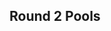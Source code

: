 {{DISPLAYTITLE:Shine 2017: ''Melee'' Singles Pools}}{{SetGame|melee}}
{{tabs static
|name1=Overview
|link1=Shine/2017/Melee
|name2=Singles Pools
|link2=Shine/2017/Melee/Singles Pools
|name3=Singles Top 96
|link3=Shine/2017/Melee/Singles Top 96
|name4=Singles Bracket
|link4=Shine/2017/Melee/Singles Bracket
|name5=Doubles Pools
|link5=Shine/2017/Melee/Doubles Pools
|name6=Doubles Bracket
|link6=Shine/2017/Melee/Doubles Bracket
}}
==Round 2 Pools==
{{Box|start|padding=2em}}
==={{HiddenSort|HH1}}===
{{GroupTableStart |[[Shine/2017/Melee/Singles Pools/HH1|Bracket HH1]]|width=300px}}
{{GroupTableSlot|Spark|flag=us|win_m=2|lose_m=0|place=1|bg=up|go={{advance|Shine/2017/Melee/Singles Bracket#Winners Bracket}}}}
{{GroupTableSlot|Legend|flag=ca|win_m=2|lose_m=0|place=1|bg=up|go={{advance|Shine/2017/Melee/Singles Bracket#Winners Bracket}}}}
{{GroupTableSlot|KirbyKaze|flag=ca|win_m=2|lose_m=1|place=4|bg=stay|go={{advance|Shine/2017/Melee/Singles Top 96}}}}
{{GroupTableSlot|th0rn|flag=us|win_m=2|lose_m=1|place=4|bg=stay|go={{advance|Shine/2017/Melee/Singles Top 96}}}}
{{GroupTableSlot|Westballz|flag=us|win_m=1|lose_m=1|place=4|bg=stay|go={{advance|Shine/2017/Melee/Singles Top 96}}}}
{{GroupTableSlot|Bizzarro Flame|flag=us|win_m=1|lose_m=1|place=4|bg=stay|go={{advance|Shine/2017/Melee/Singles Top 96}}}}
{{GroupTableSlot|Makari|flag=us|win_m=2|lose_m=1|place=7|bg=down}}
{{GroupTableSlot|Miyagi|flag=us|win_m=1|lose_m=2|place=7|bg=down}}
{{GroupTableSlot|shabo|flag=us|win_m=1|lose_m=1|place=9|bg=down}}
{{GroupTableSlot|Tank|flag=us|win_m=1|lose_m=1|place=9|bg=down}}
{{GroupTableSlot|Brohad|flag=us|win_m=1|lose_m=1|place=9|bg=down}}
{{GroupTableSlot|Groovy Green Hat|flag=us|win_m=0|lose_m=2|place=9|bg=down}}
{{GroupTableSlot|Focus|flag=us|win_m=0|lose_m=1|place=13|bg=down}}
{{GroupTableSlot|Empale|flag=us|win_m=0|lose_m=1|place=13|bg=down}}
{{GroupTableSlot|OSully|flag=us|win_m=0|lose_m=1|place=13|bg=down}}
{{GroupTableSlot|DayQuil|flag=us|win_m=0|lose_m=1|place=13|bg=down}}
{{GroupTableEnd}}
{{Box|break|padding=2em}}

==={{HiddenSort|HH2}}===
{{GroupTableStart |[[Shine/2017/Melee/Singles Pools/HH2|Bracket HH2]]|width=300px}}
{{GroupTableSlot|Lucky|flag=us|win_m=2|lose_m=0|place=1|bg=up|go={{advance|Shine/2017/Melee/Singles Bracket#Winners Bracket}}}}
{{GroupTableSlot|Ryan Ford|flag=ca|win_m=2|lose_m=0|place=1|bg=up|go={{advance|Shine/2017/Melee/Singles Bracket#Winners Bracket}}}}
{{GroupTableSlot|Vish|flag=us|win_m=2|lose_m=1|place=4|bg=stay|go={{advance|Shine/2017/Melee/Singles Top 96}}}}
{{GroupTableSlot|lint|flag=us|win_m=2|lose_m=1|place=4|bg=stay|go={{advance|Shine/2017/Melee/Singles Top 96}}}}
{{GroupTableSlot|Captain Faceroll|flag=us|win_m=1|lose_m=1|place=4|bg=stay|go={{advance|Shine/2017/Melee/Singles Top 96}}}}
{{GroupTableSlot|hat|flag=us|win_m=1|lose_m=1|place=4|bg=stay|go={{advance|Shine/2017/Melee/Singles Top 96}}}}
{{GroupTableSlot|Envy|flag=us|win_m=1|lose_m=2|place=7|bg=down}}
{{GroupTableSlot|DonB|flag=au|win_m=1|lose_m=2|place=7|bg=down}}
{{GroupTableSlot|Basic Stitch|flag=us|win_m=1|lose_m=1|place=9|bg=down}}
{{GroupTableSlot|CA$H F Money|flag=us|win_m=1|lose_m=1|place=9|bg=down}}
{{GroupTableSlot|Juggleguy|flag=us|win_m=1|lose_m=1|place=9|bg=down}}
{{GroupTableSlot|BigVegetaBluntz|flag=us|win_m=1|lose_m=1|place=9|bg=down}}
{{GroupTableSlot|Roboticphish|flag=us|win_m=0|lose_m=1|place=13|bg=down}}
{{GroupTableSlot|Switch|flag=us|win_m=0|lose_m=1|place=13|bg=down}}
{{GroupTableSlot|Poop|flag=ca|win_m=0|lose_m=1|place=13|bg=down}}
{{GroupTableSlot|Jester|flag=us|win_m=0|lose_m=1|place=13|bg=down}}
{{GroupTableEnd}}
{{Box|break|padding=2em}}

==={{HiddenSort|HH3}}===
{{GroupTableStart |[[Shine/2017/Melee/Singles Pools/HH3|Bracket HH3]]|width=300px}}
{{GroupTableSlot|Redd|flag=us|win_m=2|lose_m=0|place=1|bg=up|go={{advance|Shine/2017/Melee/Singles Bracket#Winners Bracket}}}}
{{GroupTableSlot|The Moon|flag=us|win_m=2|lose_m=0|place=1|bg=up|go={{advance|Shine/2017/Melee/Singles Bracket#Winners Bracket}}}}
{{GroupTableSlot|Deegs|flag=us|win_m=3|lose_m=0|place=4|bg=stay|go={{advance|Shine/2017/Melee/Singles Top 96}}}}
{{GroupTableSlot|Crush|flag=us|win_m=2|lose_m=1|place=4|bg=stay|go={{advance|Shine/2017/Melee/Singles Top 96}}}}
{{GroupTableSlot|Darkatma|flag=us|win_m=1|lose_m=1|place=4|bg=stay|go={{advance|Shine/2017/Melee/Singles Top 96}}}}
{{GroupTableSlot|LuigigoShard|flag=us|win_m=1|lose_m=1|place=4|bg=stay|go={{advance|Shine/2017/Melee/Singles Top 96}}}}
{{GroupTableSlot|s-royal|flag=jp|win_m=2|lose_m=1|place=7|bg=down}}
{{GroupTableSlot|Heartstrings|flag=us|win_m=1|lose_m=2|place=7|bg=down}}
{{GroupTableSlot|Juicebox|flag=us|win_m=1|lose_m=1|place=9|bg=down}}
{{GroupTableSlot|Palika|flag=us|win_m=1|lose_m=1|place=9|bg=down}}
{{GroupTableSlot|Smokey Bluntz|flag=us|win_m=0|lose_m=2|place=9|bg=down}}
{{GroupTableSlot|Bolt|flag=us|win_m=0|lose_m=2|place=9|bg=down}}
{{GroupTableSlot|theunabletable|flag=us|win_m=0|lose_m=1|place=13|bg=down}}
{{GroupTableSlot|unlucky|flag=us|win_m=0|lose_m=1|place=13|bg=down}}
{{GroupTableSlot|MPK|flag=us|win_m=0|lose_m=1|place=13|bg=down}}
{{GroupTableSlot|Bootstrings|flag=us|win_m=0|lose_m=1|place=13|bg=down}}
{{GroupTableEnd}}
{{Box|break|padding=2em}}

==={{HiddenSort|HH4}}===
{{GroupTableStart |[[Shine/2017/Melee/Singles Pools/HH4|Bracket HH4]]|width=300px}}
{{GroupTableSlot|n0ne|flag=ni|win_m=2|lose_m=0|place=1|bg=up|go={{advance|Shine/2017/Melee/Singles Bracket#Winners Bracket}}}}
{{GroupTableSlot|PewPewU|flag=us|win_m=2|lose_m=0|place=1|bg=up|go={{advance|Shine/2017/Melee/Singles Bracket#Winners Bracket}}}}
{{GroupTableSlot|Qerb|flag=us|win_m=3|lose_m=0|place=4|bg=stay|go={{advance|Shine/2017/Melee/Singles Top 96}}}}
{{GroupTableSlot|Mr. Tuesday|flag=us|win_m=2|lose_m=1|place=4|bg=stay|go={{advance|Shine/2017/Melee/Singles Top 96}}}}
{{GroupTableSlot|Nightmare|flag=ca|win_m=1|lose_m=1|place=4|bg=stay|go={{advance|Shine/2017/Melee/Singles Top 96}}}}
{{GroupTableSlot|Kaeon|flag=us|win_m=1|lose_m=1|place=4|bg=stay|go={{advance|Shine/2017/Melee/Singles Top 96}}}}
{{GroupTableSlot|Vincessant|flag=us|win_m=2|lose_m=1|place=7|bg=down}}
{{GroupTableSlot|Rustin|flag=us|win_m=1|lose_m=2|place=7|bg=down}}
{{GroupTableSlot|2Framez|flag=us|win_m=1|lose_m=1|place=9|bg=down}}
{{GroupTableSlot|Turtle|flag=us|win_m=1|lose_m=1|place=9|bg=down}}
{{GroupTableSlot|Just Jason|flag=us|win_m=0|lose_m=2|place=9|bg=down}}
{{GroupTableSlot|PRZ|flag=us|win_m=0|lose_m=2|place=9|bg=down}}
{{GroupTableSlot|Nice Climbers|flag=us|win_m=0|lose_m=1|place=13|bg=down}}
{{GroupTableSlot|Ghidra|flag=us|win_m=0|lose_m=1|place=13|bg=down}}
{{GroupTableSlot|Padre|flag=ca|win_m=0|lose_m=1|place=13|bg=down}}
{{GroupTableSlot|Ringler|flag=us|win_m=0|lose_m=1|place=13|bg=down}}
{{GroupTableEnd}}
{{Box|break|padding=2em}}

==={{HiddenSort|II1}}===
{{GroupTableStart |[[Shine/2017/Melee/Singles Pools/II1|Bracket II1]]|width=300px}}
{{GroupTableSlot|MikeHaze|flag=us|win_m=2|lose_m=0|place=1|bg=up|go={{advance|Shine/2017/Melee/Singles Bracket#Winners Bracket}}}}
{{GroupTableSlot|Reeve|flag=us|win_m=2|lose_m=0|place=1|bg=up|go={{advance|Shine/2017/Melee/Singles Bracket#Winners Bracket}}}}
{{GroupTableSlot|Ricky|flag=us|win_m=2|lose_m=1|place=4|bg=stay|go={{advance|Shine/2017/Melee/Singles Top 96}}}}
{{GroupTableSlot|squible|flag=us|win_m=2|lose_m=1|place=4|bg=stay|go={{advance|Shine/2017/Melee/Singles Top 96}}}}
{{GroupTableSlot|Lad|flag=us|win_m=1|lose_m=1|place=4|bg=stay|go={{advance|Shine/2017/Melee/Singles Top 96}}}}
{{GroupTableSlot|AbsentPage|flag=us|win_m=1|lose_m=1|place=4|bg=stay|go={{advance|Shine/2017/Melee/Singles Top 96}}}}
{{GroupTableSlot|Snacks!|flag=us|win_m=2|lose_m=1|place=7|bg=down}}
{{GroupTableSlot|Younger|flag=us|win_m=1|lose_m=2|place=7|bg=down}}
{{GroupTableSlot|simkins|flag=us|win_m=1|lose_m=1|place=9|bg=down}}
{{GroupTableSlot|Ambisinister|flag=us|win_m=1|lose_m=1|place=9|bg=down}}
{{GroupTableSlot|Clue|flag=us|win_m=1|lose_m=1|place=9|bg=down}}
{{GroupTableSlot|Maruf|flag=us|win_m=0|lose_m=2|place=9|bg=down}}
{{GroupTableSlot|DBOI|flag=us|win_m=0|lose_m=1|place=13|bg=down}}
{{GroupTableSlot|Phish-it|flag=us|win_m=0|lose_m=1|place=13|bg=down}}
{{GroupTableSlot|Musgraves|flag=us|win_m=0|lose_m=1|place=13|bg=down}}
{{GroupTableSlot|Nooch|flag=us|win_m=0|lose_m=1|place=13|bg=down}}
{{GroupTableEnd}}
{{Box|break|padding=2em}}

==={{HiddenSort|II2}}===
{{GroupTableStart |[[Shine/2017/Melee/Singles Pools/II2|Bracket II2]]|width=300px}}
{{GroupTableSlot|Swedish Delight|flag=us|win_m=2|lose_m=0|place=1|bg=up|go={{advance|Shine/2017/Melee/Singles Bracket#Winners Bracket}}}}
{{GroupTableSlot|Ice|flag=de|win_m=2|lose_m=0|place=1|bg=up|go={{advance|Shine/2017/Melee/Singles Bracket#Winners Bracket}}}}
{{GroupTableSlot|Kels|flag=us|win_m=1|lose_m=1|place=4|bg=stay|go={{advance|Shine/2017/Melee/Singles Top 96}}}}
{{GroupTableSlot|Tempo|flag=us|win_m=3|lose_m=0|place=4|bg=stay|go={{advance|Shine/2017/Melee/Singles Top 96}}}}
{{GroupTableSlot|BMC|flag=us|win_m=2|lose_m=1|place=4|bg=stay|go={{advance|Shine/2017/Melee/Singles Top 96}}}}
{{GroupTableSlot|HomeMadeWaffles|flag=us|win_m=1|lose_m=1|place=4|bg=stay|go={{advance|Shine/2017/Melee/Singles Top 96}}}}
{{GroupTableSlot|BIG KID|flag=us|win_m=2|lose_m=1|place=7|bg=down}}
{{GroupTableSlot|Bones|flag=us|win_m=1|lose_m=2|place=7|bg=down}}
{{GroupTableSlot|Ferriswheel|flag=us|win_m=1|lose_m=1|place=9|bg=down}}
{{GroupTableSlot|Billz|flag=us|win_m=1|lose_m=1|place=9|bg=down}}
{{GroupTableSlot|Mchi|flag=us|win_m=0|lose_m=2|place=9|bg=down}}
{{GroupTableSlot|Klaps|flag=us|win_m=0|lose_m=2|place=9|bg=down}}
{{GroupTableSlot|The Yak|flag=us|win_m=0|lose_m=1|place=13|bg=down}}
{{GroupTableSlot|Nation|flag=us|win_m=0|lose_m=1|place=13|bg=down}}
{{GroupTableSlot|fortissimis|flag=us|win_m=0|lose_m=1|place=13|bg=down}}
{{GroupTableSlot|FizzBA|flag=il|win_m=0|lose_m=1|place=13|bg=down}}
{{GroupTableEnd}}
{{Box|break|padding=2em}}

==={{HiddenSort|II3}}===
{{GroupTableStart |[[Shine/2017/Melee/Singles Pools/II3|Bracket II3]]|width=300px}}
{{GroupTableSlot|Shroomed|flag=us|win_m=2|lose_m=0|place=1|bg=up|go={{advance|Shine/2017/Melee/Singles Bracket#Winners Bracket}}}}
{{GroupTableSlot|HugS|flag=us|win_m=2|lose_m=0|place=1|bg=up|go={{advance|Shine/2017/Melee/Singles Bracket#Winners Bracket}}}}
{{GroupTableSlot|Kalvar|flag=us|win_m=2|lose_m=1|place=4|bg=stay|go={{advance|Shine/2017/Melee/Singles Top 96}}}}
{{GroupTableSlot|Darktooth|flag=us|win_m=2|lose_m=1|place=4|bg=stay|go={{advance|Shine/2017/Melee/Singles Top 96}}}}
{{GroupTableSlot|Trulliam|flag=ca|win_m=1|lose_m=1|place=4|bg=stay|go={{advance|Shine/2017/Melee/Singles Top 96}}}}
{{GroupTableSlot|Zeo|flag=us|win_m=1|lose_m=1|place=4|bg=stay|go={{advance|Shine/2017/Melee/Singles Top 96}}}}
{{GroupTableSlot|Sanne|flag=jp|win_m=1|lose_m=2|place=7|bg=down}}
{{GroupTableSlot|Vino|flag=us|win_m=1|lose_m=2|place=7|bg=down}}
{{GroupTableSlot|Torsional Strain|flag=us|win_m=1|lose_m=1|place=9|bg=down}}
{{GroupTableSlot|Churros|flag=us|win_m=1|lose_m=1|place=9|bg=down}}
{{GroupTableSlot|FLiiNcHy|flag=us|win_m=1|lose_m=1|place=9|bg=down}}
{{GroupTableSlot|Overflow|flag=us|win_m=1|lose_m=1|place=9|bg=down}}
{{GroupTableSlot|Blendtec|flag=us|win_m=0|lose_m=1|place=13|bg=down}}
{{GroupTableSlot|Havok|flag=us|win_m=0|lose_m=1|place=13|bg=down}}
{{GroupTableSlot|ThunderPaste|flag=us|win_m=0|lose_m=1|place=13|bg=down}}
{{GroupTableSlot|KevinM|flag=us|win_m=0|lose_m=1|place=13|bg=down}}
{{GroupTableEnd}}
{{Box|break|padding=2em}}

==={{HiddenSort|II4}}===
{{GroupTableStart |[[Shine/2017/Melee/Singles Pools/II4|Bracket II4]]|width=300px}}
{{GroupTableSlot|Duck|flag=us|win_m=2|lose_m=0|place=1|bg=up|go={{advance|Shine/2017/Melee/Singles Bracket#Winners Bracket}}}}
{{GroupTableSlot|S2J|flag=us|win_m=2|lose_m=0|place=1|bg=up|go={{advance|Shine/2017/Melee/Singles Bracket#Winners Bracket}}}}
{{GroupTableSlot|2saint|flag=us|win_m=1|lose_m=1|place=4|bg=stay|go={{advance|Shine/2017/Melee/Singles Top 96}}}}
{{GroupTableSlot|42nd|flag=us|win_m=2|lose_m=1|place=4|bg=stay|go={{advance|Shine/2017/Melee/Singles Top 96}}}}
{{GroupTableSlot|vortex|flag=us|win_m=2|lose_m=1|place=4|bg=stay|go={{advance|Shine/2017/Melee/Singles Top 96}}}}
{{GroupTableSlot|Zealous5000|flag=us|win_m=1|lose_m=1|place=4|bg=stay|go={{advance|Shine/2017/Melee/Singles Top 96}}}}
{{GroupTableSlot|foxygrandpa|flag=us|win_m=1|lose_m=2|place=7|bg=down}}
{{GroupTableSlot|Zorc|flag=no|win_m=1|lose_m=2|place=7|bg=down}}
{{GroupTableSlot|GSO|flag=us|win_m=1|lose_m=1|place=9|bg=down}}
{{GroupTableSlot|Father|flag=us|win_m=1|lose_m=1|place=9|bg=down}}
{{GroupTableSlot|Vorosh|flag=us|win_m=1|lose_m=1|place=9|bg=down}}
{{GroupTableSlot|Flawless|flag=cn|win_m=1|lose_m=1|place=9|bg=down}}
{{GroupTableSlot|Sastopher|flag=us|win_m=0|lose_m=1|place=13|bg=down}}
{{GroupTableSlot|Kevorkian|flag=us|win_m=0|lose_m=1|place=13|bg=down}}
{{GroupTableSlot|Sc00p|flag=us|win_m=0|lose_m=1|place=13|bg=down}}
{{GroupTableSlot|TheAsianOne|flag=us|win_m=0|lose_m=1|place=13|bg=down}}
{{GroupTableEnd}}
{{Box|break|padding=2em}}

==={{HiddenSort|JJ1}}===
{{GroupTableStart |[[Shine/2017/Melee/Singles Pools/JJ1|Bracket JJ1]]|width=300px}}
{{GroupTableSlot|Mango|flag=us|win_m=2|lose_m=0|place=1|bg=up|go={{advance|Shine/2017/Melee/Singles Bracket#Winners Bracket}}}}
{{GroupTableSlot|Captain Smuckers|flag=us|win_m=2|lose_m=0|place=1|bg=up|go={{advance|Shine/2017/Melee/Singles Bracket#Winners Bracket}}}}
{{GroupTableSlot|Frycook|flag=us|win_m=3|lose_m=0|place=4|bg=stay|go={{advance|Shine/2017/Melee/Singles Top 96}}}}
{{GroupTableSlot|Joyboy|flag=us|win_m=2|lose_m=1|place=4|bg=stay|go={{advance|Shine/2017/Melee/Singles Top 96}}}}
{{GroupTableSlot|Medz|flag=us|win_m=1|lose_m=1|place=4|bg=stay|go={{advance|Shine/2017/Melee/Singles Top 96}}}}
{{GroupTableSlot|Rik|flag=us|win_m=1|lose_m=1|place=4|bg=stay|go={{advance|Shine/2017/Melee/Singles Top 96}}}}
{{GroupTableSlot|Chef Rach|flag=us|win_m=2|lose_m=1|place=7|bg=down}}
{{GroupTableSlot|Alex19|flag=us|win_m=2|lose_m=1|place=7|bg=down}}
{{GroupTableSlot|chompsky|flag=us|win_m=1|lose_m=1|place=9|bg=down}}
{{GroupTableSlot|FendrickLamar|flag=us|win_m=0|lose_m=2|place=9|bg=down}}
{{GroupTableSlot|Dublat|flag=us|win_m=0|lose_m=2|place=9|bg=down}}
{{GroupTableSlot|Emanon|flag=us|win_m=0|lose_m=2|place=9|bg=down}}
{{GroupTableSlot|Spooky Ghost|flag=us|win_m=0|lose_m=1|place=13|bg=down}}
{{GroupTableSlot|Tempo|flag=us|win_m=0|lose_m=1|place=13|bg=down}}
{{GroupTableSlot|Sokokopuffs|flag=us|win_m=0|lose_m=1|place=13|bg=down}}
{{GroupTableSlot|Arty|flag=us|win_m=0|lose_m=1|place=13|bg=down}}
{{GroupTableEnd}}
{{Box|break|padding=2em}}

==={{HiddenSort|JJ2}}===
{{GroupTableStart |[[Shine/2017/Melee/Singles Pools/JJ2|Bracket JJ2]]|width=300px}}
{{GroupTableSlot|Plup|flag=us|win_m=2|lose_m=0|place=1|bg=up|go={{advance|Shine/2017/Melee/Singles Bracket#Winners Bracket}}}}
{{GroupTableSlot|Trif|flag=es|win_m=2|lose_m=0|place=1|bg=up|go={{advance|Shine/2017/Melee/Singles Bracket#Winners Bracket}}}}
{{GroupTableSlot|Ryobeat|flag=us|win_m=2|lose_m=1|place=4|bg=stay|go={{advance|Shine/2017/Melee/Singles Top 96}}}}
{{GroupTableSlot|Crunch|flag=us|win_m=2|lose_m=1|place=4|bg=stay|go={{advance|Shine/2017/Melee/Singles Top 96}}}}
{{GroupTableSlot|MacD|flag=us|win_m=1|lose_m=1|place=4|bg=stay|go={{advance|Shine/2017/Melee/Singles Top 96}}}}
{{GroupTableSlot|R2DLiu|flag=us|win_m=1|lose_m=1|place=4|bg=stay|go={{advance|Shine/2017/Melee/Singles Top 96}}}}
{{GroupTableSlot|Clutch|flag=us|win_m=1|lose_m=2|place=7|bg=down}}
{{GroupTableSlot|BonkCushy|flag=us|win_m=1|lose_m=2|place=7|bg=down}}
{{GroupTableSlot|Monib|flag=ca|win_m=1|lose_m=1|place=9|bg=down}}
{{GroupTableSlot|Che$$|flag=us|win_m=1|lose_m=1|place=9|bg=down}}
{{GroupTableSlot|Poonslayer7|flag=us|win_m=1|lose_m=1|place=9|bg=down}}
{{GroupTableSlot|shminkledorf|flag=us|win_m=1|lose_m=1|place=9|bg=down}}
{{GroupTableSlot|Slypig|flag=us|win_m=0|lose_m=1|place=13|bg=down}}
{{GroupTableSlot|Bank|flag=us|win_m=0|lose_m=1|place=13|bg=down}}
{{GroupTableSlot|FloorBoards|flag=us|win_m=0|lose_m=1|place=13|bg=down}}
{{GroupTableSlot|IDCrisis|flag=us|win_m=0|lose_m=1|place=13|bg=down}}
{{GroupTableEnd}}
{{Box|break|padding=2em}}

==={{HiddenSort|JJ3}}===
{{GroupTableStart |[[Shine/2017/Melee/Singles Pools/JJ3|Bracket JJ3]]|width=300px}}
{{GroupTableSlot|Leffen|flag=se|win_m=2|lose_m=0|place=1|bg=up|go={{advance|Shine/2017/Melee/Singles Bracket#Winners Bracket}}}}
{{GroupTableSlot|Gahtzu|flag=us|win_m=2|lose_m=0|place=1|bg=up|go={{advance|Shine/2017/Melee/Singles Bracket#Winners Bracket}}}}
{{GroupTableSlot|ycz6|flag=us|win_m=3|lose_m=0|place=4|bg=stay|go={{advance|Shine/2017/Melee/Singles Top 96}}}}
{{GroupTableSlot|Wavebringer|flag=us|win_m=2|lose_m=1|place=4|bg=stay|go={{advance|Shine/2017/Melee/Singles Top 96}}}}
{{GroupTableSlot|lloD|flag=us|win_m=1|lose_m=1|place=4|bg=stay|go={{advance|Shine/2017/Melee/Singles Top 96}}}}
{{GroupTableSlot|CDK|flag=us|win_m=1|lose_m=1|place=4|bg=stay|go={{advance|Shine/2017/Melee/Singles Top 96}}}}
{{GroupTableSlot|Swiftbass|flag=us|win_m=1|lose_m=2|place=7|bg=down}}
{{GroupTableSlot|Wassabi|flag=us|win_m=1|lose_m=2|place=7|bg=down}}
{{GroupTableSlot|Panic|flag=us|win_m=1|lose_m=1|place=9|bg=down}}
{{GroupTableSlot|SnooSnoo|flag=us|win_m=1|lose_m=1|place=9|bg=down}}
{{GroupTableSlot|picofarad|flag=us|win_m=1|lose_m=1|place=9|bg=down}}
{{GroupTableSlot|Ses|flag=us|win_m=0|lose_m=2|place=9|bg=down}}
{{GroupTableSlot|Admiral Zhao|flag=us|win_m=0|lose_m=1|place=13|bg=down}}
{{GroupTableSlot|Stacy's Stepdad|flag=us|win_m=0|lose_m=1|place=13|bg=down}}
{{GroupTableSlot|Grape|flag=us|win_m=0|lose_m=1|place=13|bg=down}}
{{GroupTableSlot|lecceo|flag=us|win_m=0|lose_m=1|place=13|bg=down}}
{{GroupTableEnd}}
{{Box|break|padding=2em}}

==={{HiddenSort|JJ4}}===
{{GroupTableStart |[[Shine/2017/Melee/Singles Pools/JJ4|Bracket JJ4]]|width=300px}}
{{GroupTableSlot|dizzkidboogie|flag=us|win_m=2|lose_m=0|place=1|bg=up|go={{advance|Shine/2017/Melee/Singles Bracket#Winners Bracket}}}}
{{GroupTableSlot|ChuDat|flag=us|win_m=2|lose_m=0|place=1|bg=up|go={{advance|Shine/2017/Melee/Singles Bracket#Winners Bracket}}}}
{{GroupTableSlot|NMW|flag=us|win_m=2|lose_m=1|place=4|bg=stay|go={{advance|Shine/2017/Melee/Singles Top 96}}}}
{{GroupTableSlot|bonfire10|flag=us|win_m=2|lose_m=1|place=4|bg=stay|go={{advance|Shine/2017/Melee/Singles Top 96}}}}
{{GroupTableSlot|Zhu|flag=us|win_m=1|lose_m=1|place=4|bg=stay|go={{advance|Shine/2017/Melee/Singles Top 96}}}}
{{GroupTableSlot|EastCoastJeff|flag=us|win_m=1|lose_m=1|place=4|bg=stay|go={{advance|Shine/2017/Melee/Singles Top 96}}}}
{{GroupTableSlot|Tian|flag=us|win_m=1|lose_m=2|place=7|bg=down}}
{{GroupTableSlot|Papa|flag=us|win_m=1|lose_m=2|place=7|bg=down}}
{{GroupTableSlot|Iplayfalcon|flag=us|win_m=1|lose_m=1|place=9|bg=down}}
{{GroupTableSlot|Dz|flag=us|win_m=1|lose_m=1|place=9|bg=down}}
{{GroupTableSlot|Hart|flag=us|win_m=1|lose_m=1|place=9|bg=down}}
{{GroupTableSlot|YTG|flag=us|win_m=1|lose_m=1|place=9|bg=down}}
{{GroupTableSlot|Admiral|flag=us|win_m=0|lose_m=1|place=13|bg=down}}
{{GroupTableSlot|GHETTOWARMACHINE420|flag=us|win_m=0|lose_m=1|place=13|bg=down}}
{{GroupTableSlot|Deenuna|flag=us|win_m=0|lose_m=1|place=13|bg=down}}
{{GroupTableSlot|Flashburn 117|flag=us|win_m=0|lose_m=1|place=13|bg=down}}
{{GroupTableEnd}}
{{Box|break|padding=2em}}

==={{HiddenSort|KK1}}===
{{GroupTableStart |[[Shine/2017/Melee/Singles Pools/KK1|Bracket KK1]]|width=300px}}
{{GroupTableSlot|Hungrybox|flag=us|win_m=2|lose_m=0|place=1|bg=up|go={{advance|Shine/2017/Melee/Singles Bracket#Winners Bracket}}}}
{{GroupTableSlot|Nintendude|flag=us|win_m=2|lose_m=0|place=1|bg=up|go={{advance|Shine/2017/Melee/Singles Bracket#Winners Bracket}}}}
{{GroupTableSlot|Cal|flag=us|win_m=2|lose_m=1|place=4|bg=stay|go={{advance|Shine/2017/Melee/Singles Top 96}}}}
{{GroupTableSlot|TheSWOOPER|flag=us|win_m=2|lose_m=1|place=4|bg=stay|go={{advance|Shine/2017/Melee/Singles Top 96}}}}
{{GroupTableSlot|Slox|flag=us|win_m=1|lose_m=1|place=4|bg=stay|go={{advance|Shine/2017/Melee/Singles Top 96}}}}
{{GroupTableSlot|Vro|flag=us|win_m=1|lose_m=1|place=4|bg=stay|go={{advance|Shine/2017/Melee/Singles Top 96}}}}
{{GroupTableSlot|MattDotZeb|flag=us|win_m=1|lose_m=2|place=7|bg=down}}
{{GroupTableSlot|Tiramisu|flag=us|win_m=1|lose_m=2|place=7|bg=down}}
{{GroupTableSlot|mouse shampoo|flag=us|win_m=1|lose_m=1|place=9|bg=down}}
{{GroupTableSlot|a-on|flag=us|win_m=1|lose_m=1|place=9|bg=down}}
{{GroupTableSlot|yaqwjehp|flag=zw|win_m=1|lose_m=1|place=9|bg=down}}
{{GroupTableSlot|Den|flag=us|win_m=1|lose_m=1|place=9|bg=down}}
{{GroupTableSlot|Electric Flux|flag=us|win_m=0|lose_m=1|place=13|bg=down}}
{{GroupTableSlot|Snowpiercer|flag=us|win_m=0|lose_m=1|place=13|bg=down}}
{{GroupTableSlot|Akio|flag=us|win_m=0|lose_m=1|place=13|bg=down}}
{{GroupTableSlot|tdude51|flag=us|win_m=0|lose_m=1|place=13|bg=down}}
{{GroupTableEnd}}
{{Box|break|padding=2em}}

==={{HiddenSort|KK2}}===
{{GroupTableStart |[[Shine/2017/Melee/Singles Pools/KK2|Bracket KK2]]|width=300px}}
{{GroupTableSlot|Mew2King|flag=us|win_m=2|lose_m=0|place=1|bg=up|go={{advance|Shine/2017/Melee/Singles Bracket#Winners Bracket}}}}
{{GroupTableSlot|Rishi|flag=us|win_m=2|lose_m=0|place=1|bg=up|go={{advance|Shine/2017/Melee/Singles Bracket#Winners Bracket}}}}
{{GroupTableSlot|Thumbs|flag=us|win_m=2|lose_m=1|place=4|bg=stay|go={{advance|Shine/2017/Melee/Singles Top 96}}}}
{{GroupTableSlot|Loadspiller|flag=us|win_m=2|lose_m=1|place=4|bg=stay|go={{advance|Shine/2017/Melee/Singles Top 96}}}}
{{GroupTableSlot|mayb|flag=us|win_m=1|lose_m=1|place=4|bg=stay|go={{advance|Shine/2017/Melee/Singles Top 96}}}}
{{GroupTableSlot|Ginger|flag=us|win_m=1|lose_m=1|place=4|bg=stay|go={{advance|Shine/2017/Melee/Singles Top 96}}}}
{{GroupTableSlot|Moose|flag=us|win_m=2|lose_m=1|place=7|bg=down}}
{{GroupTableSlot|Russell|flag=us|win_m=2|lose_m=1|place=7|bg=down}}
{{GroupTableSlot|BigFoig|flag=us|win_m=1|lose_m=1|place=9|bg=down}}
{{GroupTableSlot|Shuffle|flag=us|win_m=1|lose_m=1|place=9|bg=down}}
{{GroupTableSlot|Vinodh|flag=us|win_m=0|lose_m=2|place=9|bg=down}}
{{GroupTableSlot|Reno|flag=us|win_m=0|lose_m=2|place=9|bg=down}}
{{GroupTableSlot|Thx|flag=us|win_m=0|lose_m=1|place=13|bg=down}}
{{GroupTableSlot|Thailer|flag=us|win_m=0|lose_m=1|place=13|bg=down}}
{{GroupTableSlot|Kraft|flag=us|win_m=0|lose_m=1|place=13|bg=down}}
{{GroupTableSlot|SkillzNasty|flag=us|win_m=0|lose_m=1|place=13|bg=down}}
{{GroupTableEnd}}
{{Box|break|padding=2em}}

==={{HiddenSort|KK3}}===
{{GroupTableStart |[[Shine/2017/Melee/Singles Pools/KK3|Bracket KK3]]|width=300px}}
{{GroupTableSlot|Rocky|flag=us|win_m=2|lose_m=0|place=1|bg=up|go={{advance|Shine/2017/Melee/Singles Bracket#Winners Bracket}}}}
{{GroupTableSlot|Junebug|flag=us|win_m=2|lose_m=0|place=1|bg=up|go={{advance|Shine/2017/Melee/Singles Bracket#Winners Bracket}}}}
{{GroupTableSlot|Mr. Lemon|flag=us|win_m=3|lose_m=0|place=4|bg=stay|go={{advance|Shine/2017/Melee/Singles Top 96}}}}
{{GroupTableSlot|HT|flag=us|win_m=2|lose_m=1|place=4|bg=stay|go={{advance|Shine/2017/Melee/Singles Top 96}}}}
{{GroupTableSlot|SFAT|flag=us|win_m=1|lose_m=1|place=4|bg=stay|go={{advance|Shine/2017/Melee/Singles Top 96}}}}
{{GroupTableSlot|Syrox|flag=us|win_m=1|lose_m=1|place=4|bg=stay|go={{advance|Shine/2017/Melee/Singles Top 96}}}}
{{GroupTableSlot|Frenzy|flag=gb|win_m=1|lose_m=2|place=7|bg=down}}
{{GroupTableSlot|Kaike|flag=us|win_m=1|lose_m=2|place=7|bg=down}}
{{GroupTableSlot|Blahyay|flag=us|win_m=1|lose_m=1|place=9|bg=down}}
{{GroupTableSlot|Rasen|flag=us|win_m=1|lose_m=1|place=9|bg=down}}
{{GroupTableSlot|Thrash|flag=us|win_m=1|lose_m=1|place=9|bg=down}}
{{GroupTableSlot|Boyd|flag=us|win_m=0|lose_m=2|place=9|bg=down}}
{{GroupTableSlot|Pig|flag=us|win_m=0|lose_m=1|place=13|bg=down}}
{{GroupTableSlot|Jib|flag=us|win_m=0|lose_m=1|place=13|bg=down}}
{{GroupTableSlot|BigRedAnimeBike|flag=us|win_m=0|lose_m=1|place=13|bg=down}}
{{GroupTableSlot|terminatorslayer420|flag=us|win_m=0|lose_m=1|place=13|bg=down}}
{{GroupTableEnd}}
{{Box|break|padding=2em}}

==={{HiddenSort|KK4}}===
{{GroupTableStart |[[Shine/2017/Melee/Singles Pools/KK4|Bracket KK4]]|width=300px}}
{{GroupTableSlot|Wizzrobe|flag=us|win_m=2|lose_m=0|place=1|bg=up|go={{advance|Shine/2017/Melee/Singles Bracket#Winners Bracket}}}}
{{GroupTableSlot|KJH|flag=us|win_m=2|lose_m=0|place=1|bg=up|go={{advance|Shine/2017/Melee/Singles Bracket#Winners Bracket}}}}
{{GroupTableSlot|Zoso|flag=us|win_m=2|lose_m=1|place=4|bg=stay|go={{advance|Shine/2017/Melee/Singles Top 96}}}}
{{GroupTableSlot|dudutsai|flag=us|win_m=2|lose_m=1|place=4|bg=stay|go={{advance|Shine/2017/Melee/Singles Top 96}}}}
{{GroupTableSlot|Cactuar|flag=us|win_m=1|lose_m=1|place=4|bg=stay|go={{advance|Shine/2017/Melee/Singles Top 96}}}}
{{GroupTableSlot|KoopaTroopa895|flag=us|win_m=1|lose_m=1|place=4|bg=stay|go={{advance|Shine/2017/Melee/Singles Top 96}}}}
{{GroupTableSlot|rime|flag=us|win_m=1|lose_m=2|place=7|bg=down}}
{{GroupTableSlot|MOM!|flag=us|win_m=1|lose_m=2|place=7|bg=down}}
{{GroupTableSlot|Vickram|flag=us|win_m=1|lose_m=1|place=9|bg=down}}
{{GroupTableSlot|Pretty in Pink|flag=us|win_m=1|lose_m=1|place=9|bg=down}}
{{GroupTableSlot|Top Player Yasu|flag=us|win_m=1|lose_m=1|place=9|bg=down}}
{{GroupTableSlot|47|flag=us|win_m=1|lose_m=1|place=9|bg=down}}
{{GroupTableSlot|Tonic|flag=us|win_m=0|lose_m=1|place=13|bg=down}}
{{GroupTableSlot|Chango|flag=us|win_m=0|lose_m=1|place=13|bg=down}}
{{GroupTableSlot|JRad|flag=us|win_m=0|lose_m=1|place=13|bg=down}}
{{GroupTableSlot|Very Okay|flag=us|win_m=0|lose_m=1|place=13|bg=down}}
{{GroupTableEnd}}
{{Box|end}}
